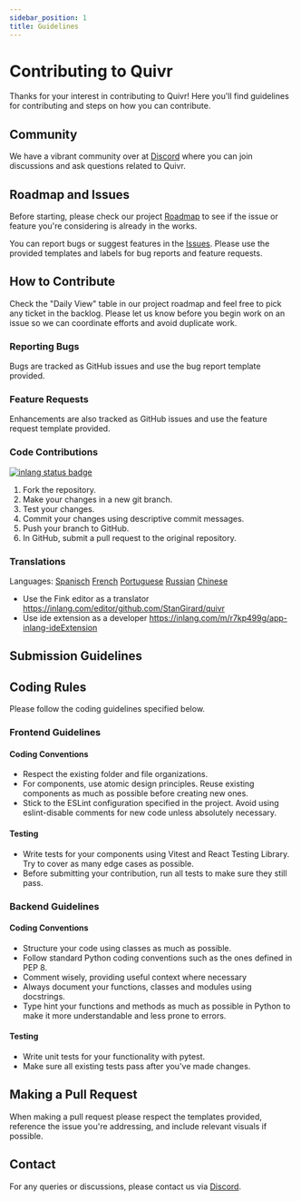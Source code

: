 ```yaml
---
sidebar_position: 1
title: Guidelines
---
```


# Contributing to Quivr

Thanks for your interest in contributing to Quivr! Here you'll find guidelines for contributing and steps on how you can contribute.

## Community

We have a vibrant community over at [Discord](https://discord.gg/HUpRgp2HG8) where you can join discussions and ask questions related to Quivr.

## Roadmap and Issues

Before starting, please check our project [Roadmap](https://github.com/users/StanGirard/projects/5) to see if the issue or feature you're considering is already in the works.

You can report bugs or suggest features in the [Issues](https://github.com/StanGirard/quivr/issues). Please use the provided templates and labels for bug reports and feature requests.

## How to Contribute

Check the "Daily View" table in our project roadmap and feel free to pick any ticket in the backlog. Please let us know before you begin work on an issue so we can coordinate efforts and avoid duplicate work.

### Reporting Bugs

Bugs are tracked as GitHub issues and use the bug report template provided.

### Feature Requests

Enhancements are also tracked as GitHub issues and use the feature request template provided.

### Code Contributions

[![inlang status badge](https://badge.inlang.com/?url=github.com/StanGirard/quivr)](https://fink.inlang.com/https://badge.inlang.com/?url=github.com/StanGirard/quivr?ref=badge)

1. Fork the repository.
2. Make your changes in a new git branch.
3. Test your changes.
4. Commit your changes using descriptive commit messages.
5. Push your branch to GitHub.
6. In GitHub, submit a pull request to the original repository.

### Translations

Languages: 
[Spanisch](https://inlang.com/editor/github.com/StanGirard/quivr?lang=en&lang=es)
[French](https://inlang.com/editor/github.com/StanGirard/quivr?lang=en&lang=fr)
[Portuguese](https://inlang.com/editor/github.com/StanGirard/quivr?lang=en&lang=pt-br)
[Russian](https://inlang.com/editor/github.com/StanGirard/quivr?lang=en&lang=ru)
[Chinese](https://inlang.com/editor/github.com/StanGirard/quivr?lang=en&lang=fr)

- Use the Fink editor as a translator https://inlang.com/editor/github.com/StanGirard/quivr
- Use ide extension as a developer https://inlang.com/m/r7kp499g/app-inlang-ideExtension

## Submission Guidelines

## Coding Rules

Please follow the coding guidelines specified below.

### Frontend Guidelines

#### Coding Conventions

- Respect the existing folder and file organizations.
- For components, use atomic design principles. Reuse existing components as much as possible before creating new ones.
- Stick to the ESLint configuration specified in the project. Avoid using eslint-disable comments for new code unless absolutely necessary.

#### Testing

- Write tests for your components using Vitest and React Testing Library. Try to cover as many edge cases as possible.
- Before submitting your contribution, run all tests to make sure they still pass.

### Backend Guidelines

#### Coding Conventions

- Structure your code using classes as much as possible.
- Follow standard Python coding conventions such as the ones defined in PEP 8.
- Comment wisely, providing useful context where necessary
- Always document your functions, classes and modules using docstrings.
- Type hint your functions and methods as much as possible in Python to make it more understandable and less prone to errors.

#### Testing

- Write unit tests for your functionality with pytest.
- Make sure all existing tests pass after you've made changes.

## Making a Pull Request

When making a pull request please respect the templates provided, reference the issue you're addressing, and include relevant visuals if possible.

## Contact

For any queries or discussions, please contact us via [Discord](https://discord.gg/HUpRgp2HG8).
